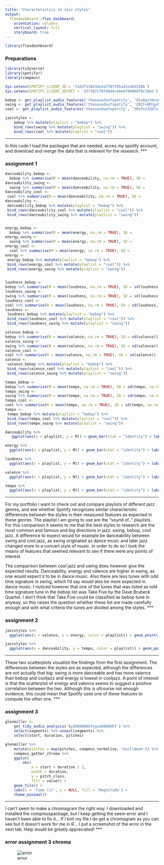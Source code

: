 ```yaml
---
title: "Characteristics in Jazz styles"
output: 
  flexdashboard::flex_dashboard:
    orientation: columns
    vertical_layout: fill
    storyboard: true
---
```


```r
library(flexdashboard)
```



### Preparations

```r
library(tidyverse)
library(spotifyr)
library(compmus)

Sys.setenv(SPOTIFY_CLIENT_ID = 'fa5df116b34e4a778f295a41cd8d258b')
Sys.setenv(SPOTIFY_CLIENT_SECRET = 'd37387cf974844cebe470406970c19ee')

bebop <- get_playlist_audio_features('thesoundsofspotify', '55s8gstHcaCyfU47mQgLrB')
swing <- get_playlist_audio_features('thesoundsofspotify', '20CFvOMJgvNmysKxUH5GJV')
cool <- get_playlist_audio_features('thesoundsofspotify', '3RtFvzIXD7ulUCXkWdIOWW')

jazzstyles <-
    bebop %>% mutate(playlist = "bebop") %>%
    bind_rows(swing %>% mutate(playlist = "swing")) %>%
    bind_rows(cool %>% mutate(playlist = "cool"))
```

***
In this code I load the packages that are needed, acces my spotify account, and download and merge the data that is relevent for the research.
***


### assignment 1

```r
danceability_bebop <-
  bebop %>% summarise(M = mean(danceability, na.rm = TRUE), SD =               sd(danceability, na.rm = TRUE))
danceability_swing <-
  swing %>% summarise(M = mean(danceability, na.rm = TRUE), SD =               sd(danceability, na.rm = TRUE))
danceability_cool <-
 cool %>% summarise(M = mean(danceability, na.rm = TRUE), SD =               sd(danceability, na.rm = TRUE))
danceability <-
 danceability_bebop %>% mutate(playlist = "bebop") %>%
 bind_rows(danceability_cool %>% mutate(playlist = "cool")) %>%
 bind_rows(danceability_swing %>% mutate(playlist = "swing"))


energy_bebop <-
  bebop %>% summarise(M = mean(energy, na.rm = TRUE), SD =                     sd(energy, na.rm = TRUE))
energy_swing <-
  swing %>% summarise(M = mean(energy, na.rm = TRUE), SD =                     sd(energy,       na.rm = TRUE))
energy_cool <-
  cool %>% summarise(M = mean(energy, na.rm = TRUE), SD =                     sd(energy, na.rm = TRUE))
energy <-
 energy_bebop %>% mutate(playlist = "bebop") %>%
 bind_rows(energy_cool %>% mutate(playlist = "cool")) %>%
 bind_rows(energy_swing %>% mutate(playlist = "swing"))
  

loudness_bebop <-  
bebop %>% summarise(M = mean(loudness, na.rm = TRUE), SD = sd(loudness, na.rm = TRUE))
loudness_swing <-
swing %>% summarise(M = mean(loudness, na.rm = TRUE), SD = sd(loudness, na.rm = TRUE))
loudness_cool <-
cool %>% summarise(M = mean(loudness, na.rm = TRUE), SD = sd(loudness, na.rm = TRUE))
loudness <-
 loudness_bebop %>% mutate(playlist = "bebop") %>%
 bind_rows(loudness_cool %>% mutate(playlist = "cool")) %>%
 bind_rows(loudness_swing %>% mutate(playlist = "swing"))

valence_bebop <-
bebop %>% summarise(M = mean(valence, na.rm = TRUE), SD = sd(valence))
valence_swing <-
swing %>% summarise(M = mean(valence, na.rm = TRUE), SD = sd(valence))
valence_cool <-
cool %>% summarise(M = mean(valence, na.rm = TRUE), SD = sd(valence))
valence <-
 valence_bebop %>% mutate(playlist = "bebop") %>%
 bind_rows(valence_cool %>% mutate(playlist = "cool")) %>%
 bind_rows(valence_swing %>% mutate(playlist = "swing"))

tempo_bebop <-
bebop %>% summarise(M = mean(tempo, na.rm = TRUE), SD = sd(tempo, na.rm = TRUE))
tempo_swing <-
swing %>% summarise(M = mean(tempo, na.rm = TRUE), SD = sd(tempo, na.rm = TRUE))
tempo_cool <-
cool %>% summarise(M = mean(tempo, na.rm = TRUE), SD = sd(tempo, na.rm = TRUE))
tempo <-
 tempo_bebop %>% mutate(playlist = "bebop") %>%
 bind_rows(tempo_cool %>% mutate(playlist = "cool")) %>%
 bind_rows(tempo_swing %>% mutate(playlist = "swing"))
```
```r
danceability %>%
   ggplot(aes(x = playlist, y = M)) + geom_bar(stat = "identity") + labs(title = 'danceability')

energy %>%
  ggplot(aes(x = playlist, y = M)) + geom_bar(stat = "identity") + labs(title = 'energy')

loudness %>%
  ggplot(aes(x = playlist, y = M)) + geom_bar(stat = "identity") + labs(title = 'loudness')

valence %>%
  ggplot(aes(x = playlist, y = M)) + geom_bar(stat = "identity") + labs(title = 'valence')

tempo %>%
  ggplot(aes(x = playlist, y = M)) + geom_bar(stat = "identity") + labs(title = 'tempo')
```

***
For my portfolio I want to check out and compare playlists of different jazz genres, and see whether Spotify recognizes similar characteristic differences between the styles in their measured features as expected in these genres. The playlist I am going to use are the "sound of.." playlists. For this comparison it seems to me that the best styles to research are the most common and famous and big directions in jazz: swing, bebop, cool jazz. A difference to expect would for example be danceability between swing and cool jazz, as swing originated as dance music and later jazz changed more to a concert style of music. In order to do so I took the means of features that seemed relevant to see if there were any points of interest.

The comparison between cool jazz and swing does however give the expected results. Danceability, energy and valence are higher in swing, as one would expect it to be in dance music. Also there are less tunes with odd time signature in swing, which I’d say would also be more expected in dance music. I noticed however that one of the tunes that was listed as odd time signature tune in the bebop list was Take Five by the Dave Brubeck Quartet. I don’t think that Take Five could be classified as bebop tune in anyway, so this raises the question whether these list are made carefully enough and with what criteria the tunes are divided among the styles.
***



### assignment 2

```r
jazzstyles %>%
  ggplot(aes(x = valence, y = energy, color = playlist)) + geom_point()

jazzstyles %>%
  ggplot(aes(x = danceability, y = tempo, color = playlist)) + geom_point()
```

***
These two scatterplots visualize the findings from the first assignment. The differences between the styles are as expected, although the differences are not actually that big: swing is more danceable and has more valence than bebop and cooljazz and energy is lowest in cooljazz. A point of interest is that the scatterplot of energy and valence seems to suggest a positive correlation between the two. Although this is ofcourse not enough evidence, this could mean that Spotify uses one of these features to compute the other one.
***

### assignment 3

```r
glenmiller <- 
    get_tidy_audio_analysis('6yZH6bNd0Gfvgiwb08Qhhf') %>% 
    select(segments) %>% unnest(segments) %>% 
    select(start, duration, pitches)

glenmiller %>% 
    mutate(pitches = map(pitches, compmus_normalise, 'euclidean')) %>% 
    compmus_gather_chroma %>% 
    ggplot(
        aes(
            x = start + duration / 2, 
            width = duration, 
            y = pitch_class, 
            fill = value)) + 
    geom_tile() +
    labs(x = 'Time (s)', y = NULL, fill = 'Magnitude') +
    theme_minimal()
```

***
I can't seem to make a chromagram the right way. I downloaded and installed the compmuspackage, but I keep getting the seem error and I haven't been able to fix it... If I knit my file I do get a chromagram as you can see but it doesn't work for me in R... I put a screenshot of the error in the next tab. Help would be greatly appreciated!
***

### error assignment 3 chroma

![error](error.png)



